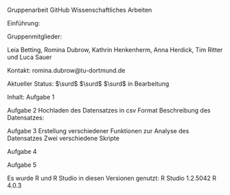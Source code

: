 Gruppenarbeit GitHub Wissenschaftliches Arbeiten\newline

Einführung: \newline


Gruppenmitglieder:

Leia Betting, Romina Dubrow, Kathrin Henkenherm, Anna Herdick, Tim Ritter und Luca Sauer \newline

Kontakt: romina.dubrow\@tu-dortmund.de \newline

Aktueller Status: \newline
\textbf{Aufgabe 1} $\surd$ \newline
\textbf{Aufgabe 2} $\surd$ \newline
\textbf{Aufgabe 3} $\surd$ \newline
\textbf{Aufgabe 4} in Bearbeitung        \newline
\textbf{Aufgabe 5}         \newline

Inhalt: \newline
Aufgabe 1
\newline

Aufgabe 2
\newline 
Hochladen des Datensatzes in csv Format
\newline
Beschreibung des Datensatzes:
\newline

Aufgabe 3\newline
Erstellung verschiedener Funktionen zur Analyse des Datensatzes
Zwei verschiedene Skripte\newline


Aufgabe 4 \newline

Aufgabe 5\newline



Es wurde R und R Studio in diesen Versionen genutzt: \newline
 R Studio 1.2.5042 \newline
 R 4.0.3
